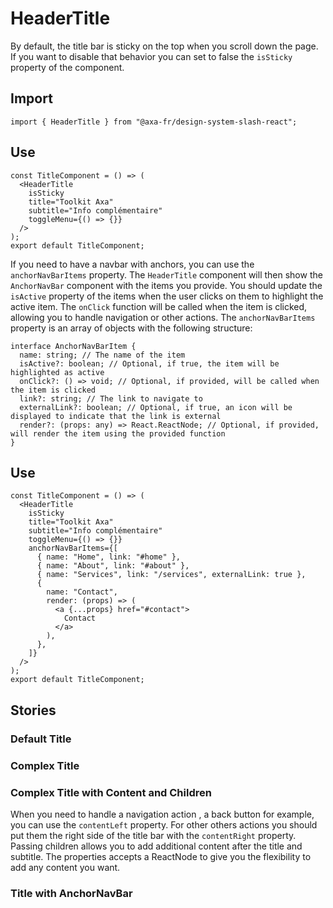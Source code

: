 
<Meta of={HeaderTitleStories} />

# HeaderTitle

By default, the title bar is sticky on the top when you scroll down the page. If you want to disable that behavior you can set to false the `isSticky` property of the component.

## Import

```tsx
import { HeaderTitle } from "@axa-fr/design-system-slash-react";
```

## Use

```tsx
const TitleComponent = () => (
  <HeaderTitle
    isSticky
    title="Toolkit Axa"
    subtitle="Info complémentaire"
    toggleMenu={() => {}}
  />
);
export default TitleComponent;
```

If you need to have a navbar with anchors, you can use the `anchorNavBarItems` property. The `HeaderTitle` component will then show the `AnchorNavBar` component with the items you provide. You should update the `isActive` property of the items when the user clicks on them to highlight the active item. The `onClick` function will be called when the item is clicked, allowing you to handle navigation or other actions.
The `anchorNavBarItems` property is an array of objects with the following structure:

```tsx
interface AnchorNavBarItem {
  name: string; // The name of the item
  isActive?: boolean; // Optional, if true, the item will be highlighted as active
  onClick?: () => void; // Optional, if provided, will be called when the item is clicked
  link?: string; // The link to navigate to
  externalLink?: boolean; // Optional, if true, an icon will be displayed to indicate that the link is external
  render?: (props: any) => React.ReactNode; // Optional, if provided, will render the item using the provided function
}
```

## Use

```tsx
const TitleComponent = () => (
  <HeaderTitle
    isSticky
    title="Toolkit Axa"
    subtitle="Info complémentaire"
    toggleMenu={() => {}}
    anchorNavBarItems={[
      { name: "Home", link: "#home" },
      { name: "About", link: "#about" },
      { name: "Services", link: "/services", externalLink: true },
      {
        name: "Contact",
        render: (props) => (
          <a {...props} href="#contact">
            Contact
          </a>
        ),
      },
    ]}
  />
);
export default TitleComponent;
```

## Stories

### Default Title

<Canvas of={HeaderTitleStories.DefaultTitle} />
<Controls of={HeaderTitleStories.DefaultTitle} />

### Complex Title

<Canvas of={HeaderTitleStories.ComplexTitle} />
<Controls of={HeaderTitleStories.ComplexTitle} />

### Complex Title with Content and Children

When you need to handle a navigation action , a back button for example, you can use the `contentLeft` property. For other others actions you should put them the right side of the title bar with the `contentRight` property. Passing children allows you to add additional content after the title and subtitle.
The properties accepts a ReactNode to give you the flexibility to add any content you want.

<Canvas of={HeaderTitleStories.ComplexTitleWithContentAndChildren} />
<Controls of={HeaderTitleStories.ComplexTitleWithContentAndChildren} />

### Title with AnchorNavBar

<Canvas of={HeaderTitleStories.HeaderTitleWithAnchorNavBar} />
<Controls of={HeaderTitleStories.HeaderTitleWithAnchorNavBar} />
